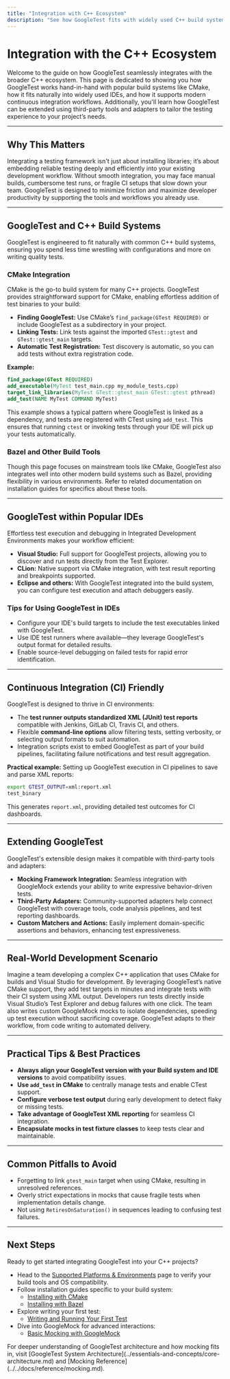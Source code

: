 ```yaml
---
title: "Integration with C++ Ecosystem"
description: "See how GoogleTest fits with widely used C++ build systems (like CMake), popular IDEs, continuous integration setups, and how it can be extended with third-party tools and adapters."
---
```


# Integration with the C++ Ecosystem

Welcome to the guide on how GoogleTest seamlessly integrates with the broader C++ ecosystem. This page is dedicated to showing you how GoogleTest works hand-in-hand with popular build systems like CMake, how it fits naturally into widely used IDEs, and how it supports modern continuous integration workflows. Additionally, you'll learn how GoogleTest can be extended using third-party tools and adapters to tailor the testing experience to your project’s needs.

---

## Why This Matters

Integrating a testing framework isn't just about installing libraries; it’s about embedding reliable testing deeply and efficiently into your existing development workflow. Without smooth integration, you may face manual builds, cumbersome test runs, or fragile CI setups that slow down your team. GoogleTest is designed to minimize friction and maximize developer productivity by supporting the tools and workflows you already use.

---

## GoogleTest and C++ Build Systems

GoogleTest is engineered to fit naturally with common C++ build systems, ensuring you spend less time wrestling with configurations and more on writing quality tests.

### CMake Integration

CMake is the go-to build system for many C++ projects. GoogleTest provides straightforward support for CMake, enabling effortless addition of test binaries to your build:

- **Finding GoogleTest:** Use CMake’s `find_package(GTest REQUIRED)` or include GoogleTest as a subdirectory in your project.
- **Linking Tests:** Link tests against the imported `GTest::gtest` and `GTest::gtest_main` targets.
- **Automatic Test Registration:** Test discovery is automatic, so you can add tests without extra registration code.

**Example:**
```cmake
find_package(GTest REQUIRED)
add_executable(MyTest test_main.cpp my_module_tests.cpp)
target_link_libraries(MyTest GTest::gtest_main GTest::gtest pthread)
add_test(NAME MyTest COMMAND MyTest)
```

This example shows a typical pattern where GoogleTest is linked as a dependency, and tests are registered with CTest using `add_test`. This ensures that running `ctest` or invoking tests through your IDE will pick up your tests automatically.

### Bazel and Other Build Tools

Though this page focuses on mainstream tools like CMake, GoogleTest also integrates well into other modern build systems such as Bazel, providing flexibility in various environments. Refer to related documentation on installation guides for specifics about these tools.

---

## GoogleTest within Popular IDEs

Effortless test execution and debugging in Integrated Development Environments makes your workflow efficient:

- **Visual Studio:** Full support for GoogleTest projects, allowing you to discover and run tests directly from the Test Explorer.
- **CLion:** Native support via CMake integration, with test result reporting and breakpoints supported.
- **Eclipse and others:** With GoogleTest integrated into the build system, you can configure test execution and attach debuggers easily.

### Tips for Using GoogleTest in IDEs

- Configure your IDE's build targets to include the test executables linked with GoogleTest.
- Use IDE test runners where available—they leverage GoogleTest's output format for detailed results.
- Enable source-level debugging on failed tests for rapid error identification.

---

## Continuous Integration (CI) Friendly

GoogleTest is designed to thrive in CI environments:

- The **test runner outputs standardized XML (JUnit) test reports** compatible with Jenkins, GitLab CI, Travis CI, and others.
- Flexible **command-line options** allow filtering tests, setting verbosity, or selecting output formats to suit automation.
- Integration scripts exist to embed GoogleTest as part of your build pipelines, facilitating failure notifications and test result aggregation.

**Practical example:** Setting up GoogleTest execution in CI pipelines to save and parse XML reports:

```bash
export GTEST_OUTPUT=xml:report.xml
test_binary
```

This generates `report.xml`, providing detailed test outcomes for CI dashboards.

---

## Extending GoogleTest

GoogleTest's extensible design makes it compatible with third-party tools and adapters:

- **Mocking Framework Integration:** Seamless integration with GoogleMock extends your ability to write expressive behavior-driven tests.
- **Third-Party Adapters:** Community-supported adapters help connect GoogleTest with coverage tools, code analysis pipelines, and test reporting dashboards.
- **Custom Matchers and Actions:** Easily implement domain-specific assertions and behaviors, enhancing test expressiveness.

---

## Real-World Development Scenario

Imagine a team developing a complex C++ application that uses CMake for builds and Visual Studio for development. By leveraging GoogleTest’s native CMake support, they add test targets in minutes and integrate tests with their CI system using XML output. Developers run tests directly inside Visual Studio’s Test Explorer and debug failures with one click. The team also writes custom GoogleMock mocks to isolate dependencies, speeding up test execution without sacrificing coverage. GoogleTest adapts to their workflow, from code writing to automated delivery.

---

## Practical Tips & Best Practices

- **Always align your GoogleTest version with your Build system and IDE versions** to avoid compatibility issues.
- **Use `add_test` in CMake** to centrally manage tests and enable CTest support.
- **Configure verbose test output** during early development to detect flaky or missing tests.
- **Take advantage of GoogleTest XML reporting** for seamless CI integration.
- **Encapsulate mocks in test fixture classes** to keep tests clear and maintainable.

---

## Common Pitfalls to Avoid

- Forgetting to link `gtest_main` target when using CMake, resulting in unresolved references.
- Overly strict expectations in mocks that cause fragile tests when implementation details change.
- Not using `RetiresOnSaturation()` in sequences leading to confusing test failures.

---

## Next Steps

Ready to get started integrating GoogleTest into your C++ projects?

- Head to the [Supported Platforms & Environments](../integration-and-ecosystem/platforms-environments.md) page to verify your build tools and OS compatibility.
- Follow installation guides specific to your build system:
  - [Installing with CMake](../../getting-started/prerequisites-installation/install-cmake.md)
  - [Installing with Bazel](../../getting-started/prerequisites-installation/install-bazel.md)
- Explore writing your first test:
  - [Writing and Running Your First Test](../../getting-started/first-test-validation/writing-running-first-test.md)
- Dive into GoogleMock for advanced interactions:
  - [Basic Mocking with GoogleMock](../../guides/getting-started/basic-mocking.md)

<Callout type="info">
For deeper understanding of GoogleTest architecture and how mocking fits in, visit [GoogleTest System Architecture](../essentials-and-concepts/core-architecture.md) and [Mocking Reference](../../docs/reference/mocking.md).
</Callout>
